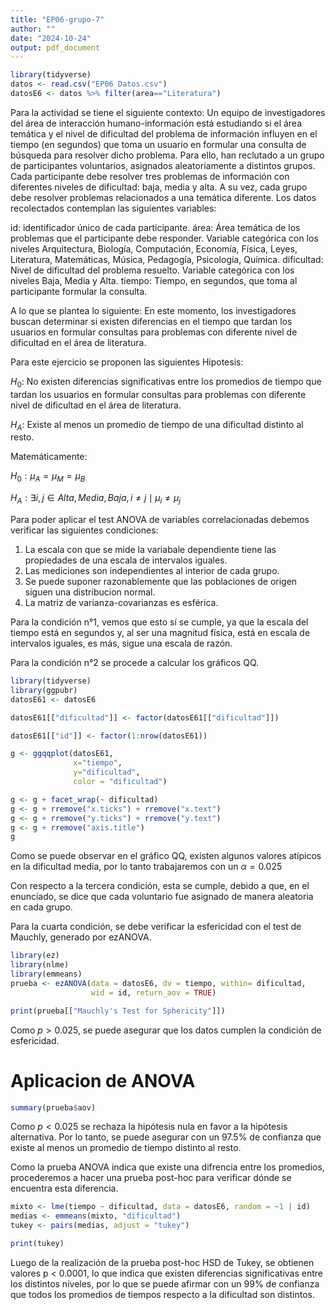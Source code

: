 ---
title: "EP06-grupo-7"
author: ""
date: "2024-10-24"
output: pdf_document
---

```{r, warning=FALSE}
library(tidyverse)
datos <- read.csv("EP06 Datos.csv")
datosE6 <- datos %>% filter(area=="Literatura")
```
Para la actividad se tiene el siguiente contexto:
Un equipo de investigadores del área de interacción humano-información está estudiando si el área temática y el nivel de dificultad del problema de información influyen en el tiempo (en segundos) que toma un usuario en formular una consulta de búsqueda para resolver dicho problema. Para ello, han reclutado a un grupo de participantes voluntarios, asignados aleatoriamente a distintos grupos. Cada participante debe resolver tres problemas de información con diferentes niveles de dificultad: baja, media y alta. A su vez, cada grupo debe resolver problemas relacionados a una temática diferente. Los datos recolectados contemplan las siguientes variables:

id: identificador único de cada participante.
área: Área temática de los problemas que el participante debe responder. Variable categórica con los niveles Arquitectura, Biología, Computación, Economía, Física, Leyes, Literatura, Matemáticas, Música, Pedagogía, Psicología, Química.
dificultad: Nivel de dificultad del problema resuelto. Variable categórica con los niveles Baja, Media y Alta.
tiempo: Tiempo, en segundos, que toma al participante formular la consulta.

A lo que se plantea lo siguiente:
En este momento, los investigadores buscan determinar si existen diferencias en el tiempo que tardan los usuarios en formular consultas para problemas con diferente nivel de dificultad en el área de literatura.

Para este ejercicio se proponen las siguientes Hipotesis:

$H_0$: No existen diferencias significativas entre los promedios de tiempo que tardan los usuarios en formular consultas para problemas con diferente nivel de dificultad en el área de literatura. 

$H_A$: Existe al menos un promedio de tiempo de una dificultad distinto al resto.

Matemáticamente:

$H_0 : \mu_{A} = \mu_{M} = \mu_{B}$

$H_A : \exists i, j \in {Alta, Media, Baja}, i \neq j \mid \mu_i \neq \mu_j$

Para poder aplicar el test ANOVA de variables correlacionadas debemos verificar las siguientes condiciones:
 
1. La escala con que se mide la variabale dependiente tiene las propiedades de una escala de intervalos iguales.
2. Las mediciones son independientes al interior de cada grupo.
3. Se puede suponer razonablemente que las poblaciones de origen siguen una distribucion normal.
4. La matriz de varianza-covarianzas es esférica.

Para la condición n°1, vemos que esto sí se cumple, ya que la escala del tiempo está en segundos y, al ser una magnitud física, está en escala de intervalos iguales, es más, sigue una escala de razón.

Para la condición n°2 se procede a calcular los gráficos QQ.
```{r, warning=FALSE}
library(tidyverse)
library(ggpubr)
datosE61 <- datosE6

datosE61[["dificultad"]] <- factor(datosE61[["dificultad"]])

datosE61[["id"]] <- factor(1:nrow(datosE61))

g <- ggqqplot(datosE61,
              x="tiempo",
              y="dificultad",
              color = "dificultad")

g <- g + facet_wrap(~ dificultad)
g <- g + rremove("x.ticks") + rremove("x.text")
g <- g + rremove("y.ticks") + rremove("y.text")
g <- g + rremove("axis.title")
g
```
Como se puede observar en el gráfico QQ, existen algunos valores atípicos en la dificultad media, por lo tanto trabajaremos con un $\alpha = 0.025$

Con respecto a la tercera condición, esta se cumple, debido a que, en el enunciado, se dice que cada voluntario fue asignado de manera aleatoria en cada grupo.

Para la cuarta condición, se debe verificar la esfericidad con el test de Mauchly, generado por ezANOVA.

```{r, warning=FALSE}
library(ez)
library(nlme)
library(emmeans)
prueba <- ezANOVA(data = datosE6, dv = tiempo, within= dificultad,
                  wid = id, return_aov = TRUE)

print(prueba[["Mauchly's Test for Sphericity"]])
```
Como $p > 0.025$, se puede asegurar que los datos cumplen la condición de esfericidad.

# Aplicacion de ANOVA

```{r}
summary(prueba$aov)
```
Como $p < 0.025$ se rechaza la hipótesis nula en favor a la hipótesis alternativa. Por lo tanto, se puede asegurar con un 97.5% de confianza que existe al menos un promedio de tiempo distinto al resto.


Como la prueba ANOVA indica que existe una difrencia entre los promedios, procederemos a hacer una prueba post-hoc para verificar dónde se encuentra esta diferencia.


```{r}
mixto <- lme(tiempo ~ dificultad, data = datosE6, random = ~1 | id)
medias <- emmeans(mixto, "dificultad")
tukey <- pairs(medias, adjust = "tukey")

print(tukey)
```

Luego de la realización de la prueba post-hoc HSD de Tukey, se obtienen valores p < 0.0001, lo que indica que existen diferencias significativas entre los distintos niveles, por lo que se puede afirmar con un 99% de confianza que todos los promedios de tiempos respecto a la dificultad son distintos.